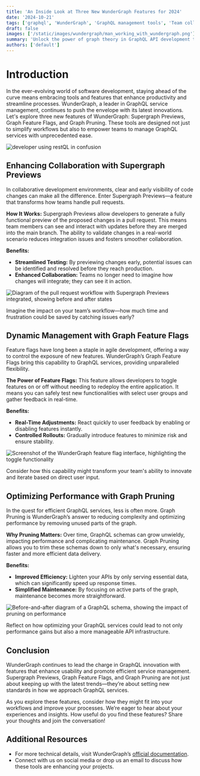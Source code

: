 ```yaml
---
title: 'An Inside Look at Three New WunderGraph Features for 2024'
date: '2024-10-21'
tags: ['graphql', 'WunderGraph', 'GraphQL management tools', 'Team collaboration', 'Efficient GraphQL services']
draft: false
images: ['/static/images/wundergraph/man_working_with_wundergraph.png']
summary: 'Unlock the power of graph theory in GraphQL API development to avoid the pitfalls of a "RESTQL API." This article explores how graph theory intersects with GraphQL, providing insights into the significance of understanding graph theory in building robust APIs. Learn from real-world experiences, practical implications, and a transformational story that showcases the impact of resolving subtypes. Discover strategies to embrace the graph-like nature of GraphQL, optimize query resolution, and unlock the true potential of GraphQL API development.'
authors: ['default']
---
```


# Introduction

In the ever-evolving world of software development, staying ahead of the curve means embracing tools and features that enhance productivity and streamline processes. WunderGraph, a leader in GraphQL service management, continues to push the envelope with its latest innovations. Let's explore three new features of WunderGraph: Supergraph Previews, Graph Feature Flags, and Graph Pruning. These tools are designed not just to simplify workflows but also to empower teams to manage GraphQL services with unprecedented ease.

![developer using restQL in confusion](/static/images/wundergraph/man_working_with_wundergraph.png)

## Enhancing Collaboration with Supergraph Previews

In collaborative development environments, clear and early visibility of code changes can make all the difference. Enter Supergraph Previews—a feature that transforms how teams handle pull requests.

**How It Works:** Supergraph Previews allow developers to generate a fully functional preview of the proposed changes in a pull request. This means team members can see and interact with updates before they are merged into the main branch. The ability to validate changes in a real-world scenario reduces integration issues and fosters smoother collaboration.

**Benefits:**
- **Streamlined Testing:** By previewing changes early, potential issues can be identified and resolved before they reach production.
- **Enhanced Collaboration:** Teams no longer need to imagine how changes will integrate; they can see it in action.

![Diagram of the pull request workflow with Supergraph Previews integrated, showing before and after states](#)

Imagine the impact on your team’s workflow—how much time and frustration could be saved by catching issues early?

## Dynamic Management with Graph Feature Flags

Feature flags have long been a staple in agile development, offering a way to control the exposure of new features. WunderGraph’s Graph Feature Flags bring this capability to GraphQL services, providing unparalleled flexibility.

**The Power of Feature Flags:** This feature allows developers to toggle features on or off without needing to redeploy the entire application. It means you can safely test new functionalities with select user groups and gather feedback in real-time.

**Benefits:**
- **Real-Time Adjustments:** React quickly to user feedback by enabling or disabling features instantly.
- **Controlled Rollouts:** Gradually introduce features to minimize risk and ensure stability.

![Screenshot of the WunderGraph feature flag interface, highlighting the toggle functionality](#)

Consider how this capability might transform your team's ability to innovate and iterate based on direct user input.

## Optimizing Performance with Graph Pruning

In the quest for efficient GraphQL services, less is often more. Graph Pruning is WunderGraph’s answer to reducing complexity and optimizing performance by removing unused parts of the graph.

**Why Pruning Matters:** Over time, GraphQL schemas can grow unwieldy, impacting performance and complicating maintenance. Graph Pruning allows you to trim these schemas down to only what's necessary, ensuring faster and more efficient data delivery.

**Benefits:**
- **Improved Efficiency:** Lighten your APIs by only serving essential data, which can significantly speed up response times.
- **Simplified Maintenance:** By focusing on active parts of the graph, maintenance becomes more straightforward.

![Before-and-after diagram of a GraphQL schema, showing the impact of pruning on performance](#)

Reflect on how optimizing your GraphQL services could lead to not only performance gains but also a more manageable API infrastructure.

## Conclusion

WunderGraph continues to lead the charge in GraphQL innovation with features that enhance usability and promote efficient service management. Supergraph Previews, Graph Feature Flags, and Graph Pruning are not just about keeping up with the latest trends—they’re about setting new standards in how we approach GraphQL services.

As you explore these features, consider how they might fit into your workflows and improve your processes. We’re eager to hear about your experiences and insights. How useful do you find these features? Share your thoughts and join the conversation!

## Additional Resources

- For more technical details, visit WunderGraph’s [official documentation](https://cosmo-docs.wundergraph.com/).
- Connect with us on social media or drop us an email to discuss how these tools are enhancing your projects.

<BlogNewsletterForm title="Get twice as much done with a fifth of the code." />
